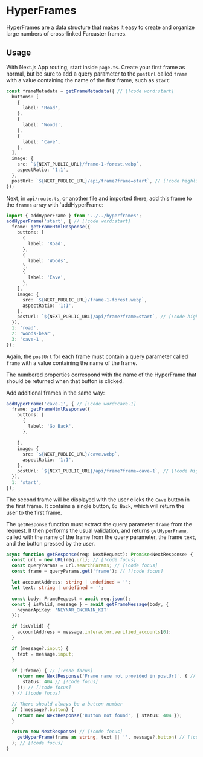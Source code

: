 # HyperFrames

HyperFrames are a data structure that makes it easy to create and organize large numbers of cross-linked Farcaster frames.

## Usage

With Next.js App routing, start inside `page.ts`. Create your first frame as normal, but be sure to add a query parameter to the `postUrl` called `frame` with a value containing the name of the first frame, such as `start`:

```typescript
const frameMetadata = getFrameMetadata({ // [!code word:start]
  buttons: [
    {
      label: 'Road',
    },
    {
      label: 'Woods',
    },
    {
      label: 'Cave',
    },
  ],
  image: {
    src: `${NEXT_PUBLIC_URL}/frame-1-forest.webp`,
    aspectRatio: '1:1',
  },
  postUrl: `${NEXT_PUBLIC_URL}/api/frame?frame=start`, // [!code highlight]
});
```

Next, in `api/route.ts`, or another file and imported there, add this frame to the `frames` array with `addHyperFrame:

```typescript
import { addHyperFrame } from '../../hyperframes';
addHyperFrame('start', { // [!code word:start]
  frame: getFrameHtmlResponse({
    buttons: [
      {
        label: 'Road',
      },
      {
        label: 'Woods',
      },
      {
        label: 'Cave',
      },
    ],
    image: {
      src: `${NEXT_PUBLIC_URL}/frame-1-forest.webp`,
      aspectRatio: '1:1',
    },
    postUrl: `${NEXT_PUBLIC_URL}/api/frame?frame=start`, // [!code highlight]
  }),
  1: 'road',
  2: 'woods-bear',
  3: 'cave-1',
});
```

Again, the `postUrl` for each frame must contain a query parameter called `frame` with a value containing the name of the frame.

The numbered properties correspond with the name of the HyperFrame that should be returned when that button is clicked.

Add additional frames in the same way:

```typescript
addHyperFrame('cave-1', { // [!code word:cave-1]
  frame: getFrameHtmlResponse({
    buttons: [
      {
        label: 'Go Back',
      },
      
    ],
    image: {
      src: `${NEXT_PUBLIC_URL}/cave.webp`,
      aspectRatio: '1:1',
    },
    postUrl: `${NEXT_PUBLIC_URL}/api/frame?frame=cave-1`, // [!code highlight]
  }),
  1: 'start',
});
```

The second frame will be displayed with the user clicks the `Cave` button in the first frame.  It contains a single button, `Go Back`, which will return the user to the first frame.

The `getResponse` function must extract the query parameter `frame` from the request. It then performs the usual validation, and returns `getHyperFrame`, called with the name of the frame from the query parameter, the frame `text`, and the button pressed by the user.

```typescript
async function getResponse(req: NextRequest): Promise<NextResponse> {
  const url = new URL(req.url); // [!code focus]
  const queryParams = url.searchParams; // [!code focus]
  const frame = queryParams.get('frame'); // [!code focus]

  let accountAddress: string | undefined = '';
  let text: string | undefined = '';

  const body: FrameRequest = await req.json();
  const { isValid, message } = await getFrameMessage(body, {
    neynarApiKey: 'NEYNAR_ONCHAIN_KIT'
  });

  if (isValid) {
    accountAddress = message.interactor.verified_accounts[0];
  }

  if (message?.input) {
    text = message.input;
  }

  if (!frame) { // [!code focus]
    return new NextResponse('Frame name not provided in postUrl', { // [!code focus]
      status: 404 // [!code focus]
    }); // [!code focus]
  } // [!code focus]

  // There should always be a button number
  if (!message?.button) {
    return new NextResponse('Button not found', { status: 404 });
  }

  return new NextResponse( // [!code focus]
    getHyperFrame(frame as string, text || '', message?.button) // [!code focus]
  ); // [!code focus]
}
```
